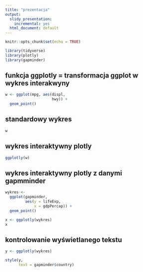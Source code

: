 ```yaml
---
title: "prezentacja"
output: 
  slidy_presentation:
    incremental: yes
  html_document: default
---
```


```r
knitr::opts_chunk$set(echo = TRUE)
```


```r
library(tidyverse)
library(plotly)
library(gapminder)
```

## funkcja ggplotly =  transformacja ggplot w wykres interakwyny

```r
w <- ggplot(mpg, aes(displ,
                     hwy)) + 
  geom_point()
```

## standardowy wykres
```r
w
```


## wykres interaktywny plotly
```r

ggplotly(w)

```

## wykres interaktywny plotly z danymi gapmminder

```r
wykres <- 
  ggplot(gapminder, 
         aes(y = lifeExp, 
             x = gdpPercap)) +
  geom_point()

```

``` r

x <- ggplotly(wykres)
x
```

## kontrolowanie wyświetlanego tekstu

```r
y <- ggplotly(wykres)

style(y, 
      text = gapminder$country)

```
